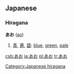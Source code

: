 == Japanese ==                             
{{ja-attention|Hiragana header should be replaced with POS header|key=p}}
===Hiragana===
'''あお''' ([[ao]])
# [[青]], [[蒼]], [[碧]]: [[blue]], [[green]], [[pale]]

[[Category:Japanese hiragana]]

[[csb:あお]]
[[ja:あお]]
[[pl:あお]]
[[tr:あお]]